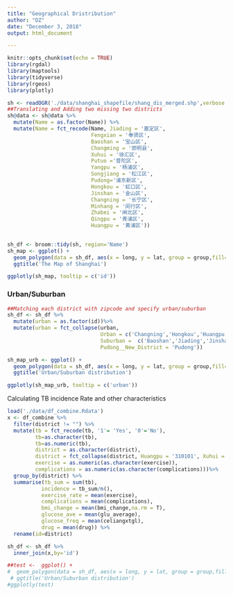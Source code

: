 ```yaml
---
title: "Geographical Dristribution"
author: "DZ"
date: "December 3, 2018"
output: html_document

---
```


```r
knitr::opts_chunk$set(echo = TRUE)
library(rgdal)
library(maptools)
library(tidyverse)
library(rgeos)
library(plotly)
```


```r
sh <- readOGR('./data/shanghai_shapefile/shang_dis_merged.shp',verbose = F)
##Translating and Adding two missing two districts
sh@data <- sh@data %>% 
  mutate(Name = as.factor(Name)) %>%
  mutate(Name = fct_recode(Name, Jiading = '嘉定区',
                           Fengxian = '奉贤区',
                           Baoshan = '宝山区',
                           Chongming = '崇明县',
                           Xuhui = '徐汇区',
                           Putuo ='普陀区',
                           Yangpu = '杨浦区',
                           Songjiang = '松江区',
                           Pudong='浦东新区',
                           Hongkou = '虹口区',
                           Jinshan = '金山区',
                           Changning = '长宁区',
                           Minhang = '闵行区',
                           Zhabei = '闸北区',
                           Qingpu = '青浦区', 
                           Huangpu = '黄浦区'))

 
sh_df <- broom::tidy(sh, region='Name')
sh_map <- ggplot() + 
  geom_polygon(data = sh_df, aes(x = long, y = lat, group = group,fill=id,alpha = .5), colour = "black")+
  ggtitle('The Map of Shanghai')

ggplotly(sh_map, tooltip = c('id'))
```

### Urban/Suburban
```r
##Matching each district with zipcode and specify urban/suburban
sh_df <- sh_df %>%
  mutate(urban = as.factor(id))%>% 
  mutate(urban = fct_collapse(urban, 
                              Urban = c('Changning','Hongkou','Huangpu','Putuo','Xuhui','Yangpu','Zhabei'),
                              Suburban =  c('Baoshan','Jiading','Jinshan','Minhang','Chongming','Qingpu','Songjiang','Fengxian'),
                              Pudong__New_District = 'Pudong'))

sh_map_urb <- ggplot() + 
  geom_polygon(data = sh_df, aes(x = long, y = lat, group = group,fill=urban,alpha = .5), colour = "black")+
  ggtitle('Urban/Suburban distribution')

ggplotly(sh_map_urb, tooltip = c('urban'))
```

Calculating TB incidence Rate and other characteristics
```r
load('./data/df_combine.Rdata')
x <- df_combine %>% 
  filter(district != "") %>% 
  mutate(tb = fct_recode(tb, '1'= 'Yes', '0'='No'),
         tb=as.character(tb),
         tb=as.numeric(tb),
         district = as.character(district),
         district = fct_collapse(district, Huangpu = '310101', Xuhui = '310104', Changning = c('310105', '310106'), Putuo = '310107', Zhabei = '310108', Hongkou = '310109', Yangpu = '310110', Minhang = '310112', Baoshan = '310113',  Pudong = c('310115', '310119'), Jiading = '310114', Jinshan = '310116', Songjiang = '310117', Qingpu = '310118', Fengxian = '310120', Chongming = '310230'),
         exercise = as.numeric(as.character(exercise)),
         complications = as.numeric(as.character(complications)))%>% 
  group_by(district) %>% 
  summarise(tb_sum = sum(tb),
           incidence = tb_sum/n(),
           exercise_rate = mean(exercise),
           complications = mean(complications),
           bmi_change = mean(bmi_change,na.rm = T),
           glucose_ave = mean(glu_average),
           glucose_freq = mean(celiangxtgl),
           drug = mean(drug)) %>% 
  rename(id=district)

sh_df <- sh_df %>% 
  inner_join(x,by='id') 

```

```r
##test <-  ggplot() + 
#  geom_polygon(data = sh_df, aes(x = long, y = lat, group = group,fill=incidence,alpha = .5), colour = "black")+
 # ggtitle('Urban/Suburban distribution')
#ggplotly(test)
```

